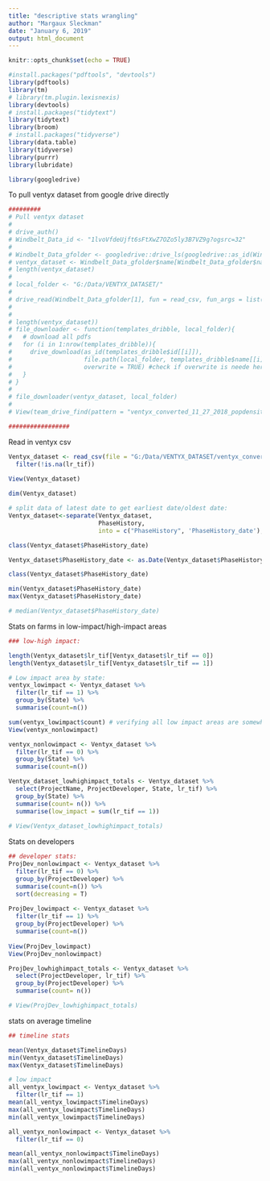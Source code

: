 ```yaml
---
title: "descriptive stats wrangling"
author: "Margaux Sleckman"
date: "January 6, 2019"
output: html_document
---
```


```r
knitr::opts_chunk$set(echo = TRUE)
```

```r


#install.packages("pdftools", "devtools")
library(pdftools)
library(tm)
# library(tm.plugin.lexisnexis)
library(devtools)
# install.packages("tidytext")
library(tidytext)
library(broom)
# install.packages("tidyverse")
library(data.table)
library(tidyverse)
library(purrr)
library(lubridate)

library(googledrive)

```

To pull ventyx dataset from google drive directly

```r

#########
# Pull ventyx dataset
# 
# drive_auth()
# Windbelt_Data_id <- "1lvoVfdeUjft6sFtXwZ7OZo5ly3B7VZ9g?ogsrc=32"
# 
# Windbelt_Data_gfolder <- googledrive::drive_ls(googledrive::as_id(Windbelt_Data_id))
# ventyx_dataset <- Windbelt_Data_gfolder$name[Windbelt_Data_gfolder$name == "ventyx_converted_11_27_2018_PopDensity_Income_Viewshed_lowhighimpact_doc_names.csv"]
# length(ventyx_dataset)
# 
# local_folder <- "G:/Data/VENTYX_DATASET/"
# 
# drive_read(Windbelt_Data_gfolder[1], fun = read_csv, fun_args = list())
#             
# 
# length(ventyx_dataset))
# file_downloader <- function(templates_dribble, local_folder){
#   # download all pdfs
#   for (i in 1:nrow(templates_dribble)){
#     drive_download(as_id(templates_dribble$id[[i]]), 
#                    file.path(local_folder, templates_dribble$name[[i]]),
#                    overwrite = TRUE) #check if overwrite is neede here
#   }
# }
# 
# file_downloader(ventyx_dataset, local_folder)
# 
# View(team_drive_find(pattern = "ventyx_converted_11_27_2018_popdensity_income_viewshed_lowhighimpact_doc_names.csv"))

#################


```

Read in ventyx csv 
```r
Ventyx_dataset <- read_csv(file = "G:/Data/VENTYX_DATASET/ventyx_converted_11_27_2018_PopDensity_Income_Viewshed_lowhighimpact_doc_names.csv") %>% 
  filter(!is.na(lr_tif))
  
View(Ventyx_dataset)

dim(Ventyx_dataset)

```

```r

# split data of latest date to get earliest date/oldest date: 
Ventyx_dataset<-separate(Ventyx_dataset,
                         PhaseHistory,
                         into = c("PhaseHistory", 'PhaseHistory_date'), sep = ":")

class(Ventyx_dataset$PhaseHistory_date)

Ventyx_dataset$PhaseHistory_date <- as.Date(Ventyx_dataset$PhaseHistory_date, "%m/%d/%Y")

class(Ventyx_dataset$PhaseHistory_date)

min(Ventyx_dataset$PhaseHistory_date)
max(Ventyx_dataset$PhaseHistory_date)

# median(Ventyx_dataset$PhaseHistory_date)

```

Stats on farms in low-impact/high-impact areas
```r

### low-high impact:

length(Ventyx_dataset$lr_tif[Ventyx_dataset$lr_tif == 0])
length(Ventyx_dataset$lr_tif[Ventyx_dataset$lr_tif == 1])

# Low impact area by state:
ventyx_lowimpact <- Ventyx_dataset %>% 
  filter(lr_tif == 1) %>% 
  group_by(State) %>% 
  summarise(count=n())

sum(ventyx_lowimpact$count) # verifying all low impact areas are somewhere
View(ventyx_nonlowimpact)

ventyx_nonlowimpact <- Ventyx_dataset %>% 
  filter(lr_tif == 0) %>% 
  group_by(State) %>% 
  summarise(count=n())

Ventyx_dataset_lowhighimpact_totals <- Ventyx_dataset %>%
  select(ProjectName, ProjectDeveloper, State, lr_tif) %>%
  group_by(State) %>% 
  summarise(count= n()) %>% 
  summarise(low_impact = sum(lr_tif == 1))
  
# View(Ventyx_dataset_lowhighimpact_totals)


```

Stats on developers
```r

## developer stats:
ProjDev_nonlowimpact <- Ventyx_dataset %>% 
  filter(lr_tif == 0) %>% 
  group_by(ProjectDeveloper) %>% 
  summarise(count=n()) %>% 
  sort(decreasing = T)
  
ProjDev_lowimpact <- Ventyx_dataset %>% 
  filter(lr_tif == 1) %>% 
  group_by(ProjectDeveloper) %>% 
  summarise(count=n()) 
  
View(ProjDev_lowimpact)
View(ProjDev_nonlowimpact)

ProjDev_lowhighimpact_totals <- Ventyx_dataset %>%
  select(ProjectDeveloper, lr_tif) %>%
  group_by(ProjectDeveloper) %>% 
  summarise(count= n())

# View(ProjDev_lowhighimpact_totals)

```

stats on average timeline 
```r

## timeline stats

mean(Ventyx_dataset$TimelineDays)
min(Ventyx_dataset$TimelineDays)
max(Ventyx_dataset$TimelineDays)

# low impact
all_ventyx_lowimpact <- Ventyx_dataset %>% 
  filter(lr_tif == 1)
mean(all_ventyx_lowimpact$TimelineDays)
max(all_ventyx_lowimpact$TimelineDays)
min(all_ventyx_lowimpact$TimelineDays)

all_ventyx_nonlowimpact <- Ventyx_dataset %>% 
  filter(lr_tif == 0)

mean(all_ventyx_nonlowimpact$TimelineDays)
max(all_ventyx_nonlowimpact$TimelineDays)
min(all_ventyx_nonlowimpact$TimelineDays)


```


